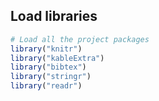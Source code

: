 ## Load libraries

```r
# Load all the project packages
library("knitr")
library("kableExtra")
library("bibtex")
library("stringr")
library("readr")
```
